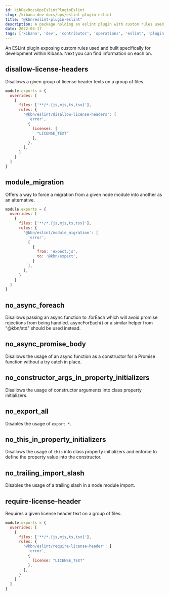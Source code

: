 ```yaml
---
id: kibDevDocsOpsEslintPluginEslint
slug: /kibana-dev-docs/ops/eslint-plugin-eslint
title: "@kbn/eslint-plugin-eslint"
description: A package holding an eslint plugin with custom rules used on Kibana
date: 2022-05-17
tags: ['kibana', 'dev', 'contributor', 'operations', 'eslint', 'plugin']
---
```


An ESLint plugin exposing custom rules used and built specifically for development within Kibana. 
Next you can find information on each on.

## disallow-license-headers

Disallows a given group of license header texts on a group of files.

```javascript
module.exports = {
  overrides: [
    {    
      files: ['**/*.{js,mjs,ts,tsx}'],
      rules: {
        '@kbn/eslint/disallow-license-headers': [
          'error',
          {
            licenses: [
              "LICENSE_TEXT"
            ],
          },
        ],
      }
    }
  ]    
}
```

## module_migration

Offers a way to force a migration from a given node module into another as an alternative.

```javascript
module.exports = {
  overrides: [
    {    
      files: ['**/*.{js,mjs,ts,tsx}'],
      rules: {
        '@kbn/eslint/module_migration': [
          'error',
          [
            {
              from: 'expect.js',
              to: '@kbn/expect',
            }
          ],
        ],
      }
    }
  ]    
}
```

## no_async_foreach

Disallows passing an async function to .forEach which will avoid promise rejections from being handled. asyncForEach() or a similar helper from "@kbn/std" should be used instead.

## no_async_promise_body

Disallows the usage of an async function as a constructor for a Promise function without a try catch in place.

## no_constructor_args_in_property_initializers

Disallows the usage of constructor arguments into class property initializers.

## no_export_all

Disables the usage of `export *`.

## no_this_in_property_initializers

Disallows the usage of `this` into class property initializers and enforce to define the property value into the constructor.

## no_trailing_import_slash

Disables the usage of a trailing slash in a node module import.

## require-license-header

Requires a given license header text on a group of files.

```javascript
module.exports = {
  overrides: [
    {    
      files: ['**/*.{js,mjs,ts,tsx}'],
      rules: {
        '@kbn/eslint/require-license-header': [
          'error',
          {
            license: "LICENSE_TEXT"
          },
        ],
      }
    }
  ]    
}
```